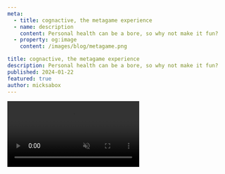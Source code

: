 ```yaml
---
meta:
  - title: cognactive, the metagame experience
  - name: description
    content: Personal health can be a bore, so why not make it fun?
  - property: og:image
    content: /images/blog/metagame.png

title: cognactive, the metagame experience
description: Personal health can be a bore, so why not make it fun?
published: 2024-01-22
featured: true
author: micksabox
---
```


<video src="/videos/gen2-metagame.mp4" muted autoPlay playsInline loop className="w-full" />

# {attributes.title}

_Author: <a href="https://twitter.com/micksabox" target="_blank" rel="noopener noreferrer">micksabox</a>_

> The fungi non-human intelligence and humanity have been in a cold war. And until the early 2020s, humanity was losing. - metagame lore

That sounds like the fictional opening to a movie or a video game. Sometimes reality is indeed stranger than fiction. I think there is an interesting potential for merging of the fungal epidemic reality with fiction and gaming elements towards the goals of driving personal health education for the betterment of humanity. Here are some reasons to wrap the cognactive experience as a type of game:

## Mass Appeal

An experience that is formatted as a game appeals to a wide audience already familiar with gaming. From Super Mario all the way to Fortnite, this large segment (likely majority) of the population includes entire generations that literally grew up playing games.

The gamification is likely to render as a visual wrapper around content and interactive experiences that is symbiotic with the subject matter. This means in terms of practical difficulty, the decision to gamify cognactive shouldn't make the experience less accessible or unappealing to non-gaming audiences.

## Open World with Room to Grow

Games can be mediums for rich storytelling and interactive experiences. A game format offers the freedom for contributions of different kinds, and a single, consistent user interface paradigm to accomodate all of them under one roof. For example, scientific contributions (papers, experiment results, etc) can be part of the "Research Lab". Contributions of history and lore can be part of the "Library". Software and technology can be part of the "Machinery". The richness and diversity of this game world is unlimited.

## Engagement Driver

Every additional incentive matters when considering compliance to any sort of regimen, especially one tied into deeply rooted routines like diet. By packaging cognactive as a game, the experience becomes more engaging and even fun. For example, the dietary changes recommended by the NAC protocol can be assisted with food guides which are engaging and use the latest artificial intelligence technology.

In games, players can follow routines, interact with tools and NPCs, share tips and strategies, form communities and social connections. These type of interactions seem to already happen organically and so wrapping them in a game format could be considered an extension of existing behaviour. Rather than forcing players to swim upstream, the game format is likely to enhance the overall experience.

## Risks

Packaging cognactive as a game might also introduce some risks.

- Potential confusion about integration of game, fiction and real-life. To mitigate this, strategies to clarify boundaries could be developed and used to avoid confusion, misunderstandings and misuse.
